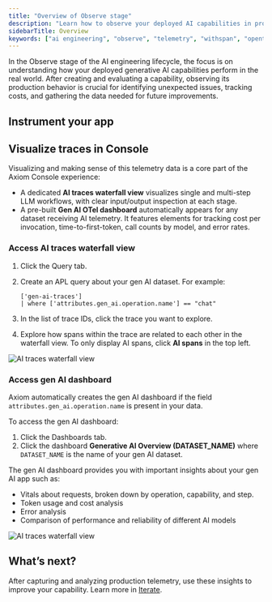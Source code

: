 ```yaml
---
title: "Overview of Observe stage"
description: "Learn how to observe your deployed AI capabilities in production using Axiom AI SDK to capture telemetry."
sidebarTitle: Overview
keywords: ["ai engineering", "observe", "telemetry", "withspan", "opentelemetry"]
---
```



In the Observe stage of the AI engineering lifecycle, the focus is on understanding how your deployed generative AI capabilities perform in the real world. After creating and evaluating a capability, observing its production behavior is crucial for identifying unexpected issues, tracking costs, and gathering the data needed for future improvements.

## Instrument your app

<AIInstrumentationApproaches />

## Visualize traces in Console

Visualizing and making sense of this telemetry data is a core part of the Axiom Console experience:

- A dedicated **AI traces waterfall view** visualizes single and multi-step LLM workflows, with clear input/output inspection at each stage.
- A pre-built **Gen AI OTel dashboard** automatically appears for any dataset receiving AI telemetry. It features elements for tracking cost per invocation, time-to-first-token, call counts by model, and error rates.

### Access AI traces waterfall view

1. Click the Query tab.
1. Create an APL query about your gen AI dataset. For example:

    ```kusto
    ['gen-ai-traces']
    | where ['attributes.gen_ai.operation.name'] == "chat"
    ```

1. In the list of trace IDs, click the trace you want to explore.
1. Explore how spans within the trace are related to each other in the waterfall view. To only display AI spans, click **AI spans** in the top left.

<Frame>
  <img src="/doc-assets/shots/gen-ai-waterfall-view.png" alt="AI traces waterfall view" />
</Frame>

### Access gen AI dashboard

Axiom automatically creates the gen AI dashboard if the field `attributes.gen_ai.operation.name` is present in your data.

To access the gen AI dashboard:

1. Click the Dashboards tab.
1. Click the dashboard **Generative AI Overview (DATASET_NAME)** where `DATASET_NAME` is the name of your gen AI dataset.

The gen AI dashboard provides you with important insights about your gen AI app such as:
- Vitals about requests, broken down by operation, capability, and step.
- Token usage and cost analysis
- Error analysis
- Comparison of performance and reliability of different AI models

<Frame>
  <img src="/doc-assets/shots/gen-ai-dashboard.png" alt="AI traces waterfall view" />
</Frame>

## What’s next?

After capturing and analyzing production telemetry, use these insights to improve your capability. Learn more in [Iterate](/ai-engineering/iterate).
